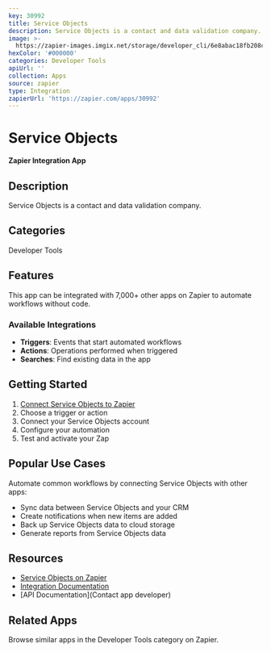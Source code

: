 ```yaml
---
key: 30992
title: Service Objects
description: Service Objects is a contact and data validation company.
image: >-
  https://zapier-images.imgix.net/storage/developer_cli/6e8abac18fb208c05e55a05d1c35270a_2.png?auto=format%2Ccompress&ixlib=python-3.0.0&q=50
hexColor: '#000000'
categories: Developer Tools
apiUrl: ''
collection: Apps
source: zapier
type: Integration
zapierUrl: 'https://zapier.com/apps/30992'
---
```

# Service Objects

**Zapier Integration App**

## Description

Service Objects is a contact and data validation company.

## Categories

Developer Tools

## Features

This app can be integrated with 7,000+ other apps on Zapier to automate workflows without code.

### Available Integrations

- **Triggers**: Events that start automated workflows
- **Actions**: Operations performed when triggered
- **Searches**: Find existing data in the app

## Getting Started

1. [Connect Service Objects to Zapier](https://zapier.com/apps/30992)
2. Choose a trigger or action
3. Connect your Service Objects account
4. Configure your automation
5. Test and activate your Zap

## Popular Use Cases

Automate common workflows by connecting Service Objects with other apps:

- Sync data between Service Objects and your CRM
- Create notifications when new items are added
- Back up Service Objects data to cloud storage
- Generate reports from Service Objects data

## Resources

- [Service Objects on Zapier](https://zapier.com/apps/30992)
- [Integration Documentation](https://zapier.com/apps/30992/integrations)
- [API Documentation](Contact app developer)

## Related Apps

Browse similar apps in the Developer Tools category on Zapier.
